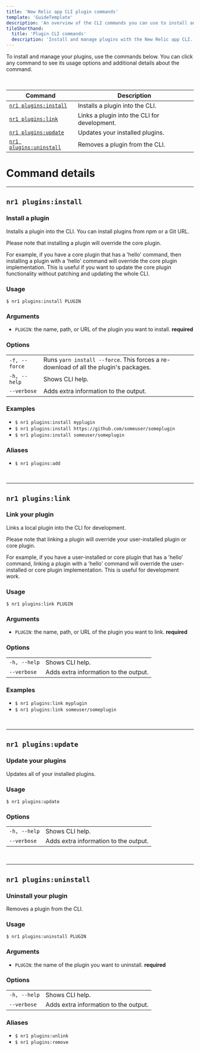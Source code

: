 ```yaml
---
title: 'New Relic app CLI plugin commands'
template: 'GuideTemplate'
description: 'An overview of the CLI commands you can use to install and manage your plugins.'
tileShorthand:
  title: 'Plugin CLI commands'
  description: 'Install and manage plugins with the New Relic app CLI.'
---
```


<Intro>

To install and manage your plugins, use the commands below. You can click any command to see its usage options and additional details about the command.

</Intro>

<br/>

| Command | Description |
|---|---|
| [`nr1 plugins:install`](#nr1-pluginsinstall)    | Installs a plugin into the CLI. |
| [`nr1 plugins:link`](#nr1-pluginslink)    | Links a plugin into the CLI for development. |
| [`nr1 plugins:update`](#nr1-pluginsupdate)    | Updates your installed plugins. |
| [`nr1 plugins:uninstall`](#nr1-pluginsuninstall)    | Removes a plugin from the CLI. |

# Command details

***

## `nr1 plugins:install`
### Install a plugin
Installs a plugin into the CLI. You can install plugins from npm or a Git URL.

Please note that installing a plugin will override the core plugin.

 For example, if you have a core plugin that has a 'hello' command, then installing a plugin with a 'hello' command will override the core plugin implementation. This is useful if you want to update the core plugin functionality without patching and updating the whole CLI.

### Usage
`$ nr1 plugins:install PLUGIN`

### Arguments 
*  `PLUGIN`: the name, path, or URL of the plugin you want to install. **required**

### Options
|   |   |
|---|---|
|  `-f, --force`  | Runs `yarn install --force`. This forces a re-download of all the plugin's packages. |
|  `-h, --help`   | Shows CLI help. |
| `--verbose`     | Adds extra information to the output. |

### Examples
* `$ nr1 plugins:install myplugin`
* `$ nr1 plugins:install https://github.com/someuser/someplugin`
* `$ nr1 plugins:install someuser/someplugin`

### Aliases
* `$ nr1 plugins:add`

<br/>

*** 

## `nr1 plugins:link`
### Link your plugin
Links a local plugin into the CLI for development. 

Please note that linking a plugin will override your user-installed plugin or core plugin.

For example, if you have a user-installed or core plugin that has a 'hello' command, linking a plugin with a 'hello' command will override the user-installed or core plugin implementation. This is useful for development work.



### Usage
`$ nr1 plugins:link PLUGIN`

### Arguments
*  `PLUGIN`: the name, path, or URL of the plugin you want to link. **required**

### Options
|   |   |
|---|---|
|  `-h, --help`   | Shows CLI help. |
| `--verbose`     | Adds extra information to the output. |

### Examples
*  `$ nr1 plugins:link myplugin` 
* `$ nr1 plugins:link someuser/someplugin`

<br/>

*** 

## `nr1 plugins:update`
### Update your plugins
Updates all of your installed plugins.

### Usage
`$ nr1 plugins:update`

### Options
|   |   |
|---|---|
|  `-h, --help`   | Shows CLI help. |
| `--verbose`     | Adds extra information to the output. |

<br/>

*** 

## `nr1 plugins:uninstall`
### Uninstall your plugin
Removes a plugin from the CLI. 

### Usage
`$ nr1 plugins:uninstall PLUGIN`

### Arguments
* `PLUGIN`: the name of the plugin you want to uninstall. **required** 

### Options
|   |   |
|---|---|
|  `-h, --help`   | Shows CLI help. |
| `--verbose`     | Adds extra information to the output. |

### Aliases
* `$ nr1 plugins:unlink`
* `$ nr1 plugins:remove`
